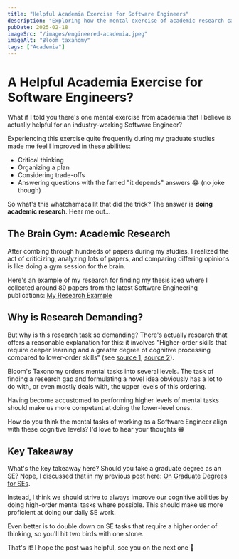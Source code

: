 ```yaml
---
title: "Helpful Academia Exercise for Software Engineers"
description: "Exploring how the mental exercise of academic research can significantly benefit software engineers by enhancing critical thinking, planning, and the ability to consider trade-offs."
pubDate: 2025-02-18
imageSrc: "/images/engineered-academia.jpeg"
imageAlt: "Bloom taxanomy"
tags: ["Academia"]
---
```


# A Helpful Academia Exercise for Software Engineers?

What if I told you there's one mental exercise from academia that I believe is actually helpful for an industry-working Software Engineer?

Experiencing this exercise quite frequently during my graduate studies made me feel I improved in these abilities:
- Critical thinking
- Organizing a plan
- Considering trade-offs
- Answering questions with the famed "it depends" answers 😂 (no joke though)

So what's this whatchamacallit that did the trick? The answer is **doing academic research**. Hear me out...

## The Brain Gym: Academic Research

After combing through hundreds of papers during my studies, I realized the act of criticizing, analyzing lots of papers, and comparing differing opinions is like doing a gym session for the brain.

Here's an example of my research for finding my thesis idea where I collected around 80 papers from the latest Software Engineering publications: [My Research Example](https://lnkd.in/dMhDrbqn)

## Why is Research Demanding?

But why is this research task so demanding? There's actually research that offers a reasonable explanation for this: it involves "Higher-order skills that require deeper learning and a greater degree of cognitive processing compared to lower-order skills" (see [source 1](https://lnkd.in/d4DJwGi3), [source 2](https://lnkd.in/dwp9iD4a)).

Bloom's Taxonomy orders mental tasks into several levels. The task of finding a research gap and formulating a novel idea obviously has a lot to do with, or even mostly deals with, the upper levels of this ordering.

Having become accustomed to performing higher levels of mental tasks should make us more competent at doing the lower-level ones.

How do you think the mental tasks of working as a Software Engineer align with these cognitive levels? I'd love to hear your thoughts 😁

## Key Takeaway

What's the key takeaway here? Should you take a graduate degree as an SE? Nope, I discussed that in my previous post here: [On Graduate Degrees for SEs](https://lnkd.in/dRcM_8H3).

Instead, I think we should strive to always improve our cognitive abilities by doing high-order mental tasks where possible. This should make us more proficient at doing our daily SE work.

Even better is to double down on SE tasks that require a higher order of thinking, so you'll hit two birds with one stone.

That's it! I hope the post was helpful, see you on the next one 👋

